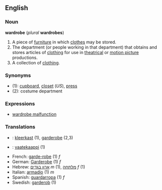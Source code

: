 ==English==
===Noun===
'''wardrobe''' (''plural'' '''wardrobes''')

# A piece of [[furniture]] in which [[clothes]] may be stored. 
# The department (or people working in that department) that obtains and stores articles of [[clothing]] for use in [[theatrical]] or [[motion picture]] productions.
# A collection of [[clothing]].

===Synonyms===
*(1): [[cupboard]], [[closet]] (''US''), [[press]]
*(2): costume department

===Expressions===
*[[wardrobe malfunction]]

===Translations===
*{{nl}}: [[kleerkast]] (1), [[garderobe]] (2,3)
*{{fi}}: [[vaatekaappi]] (1)
*French: [[garde-robe]] (1) ''f''
*German: [[Garderobe]] (1) ''f''
*Hebrew: [[ארון בגדים]] ''m'' (1), [[מלתחה]] ''f'' (1)
*Italian: [[armadio]] (1) ''m''
*Spanish: [[guardarropa]] (1) ''f''
*Swedish: [[garderob]] (1)